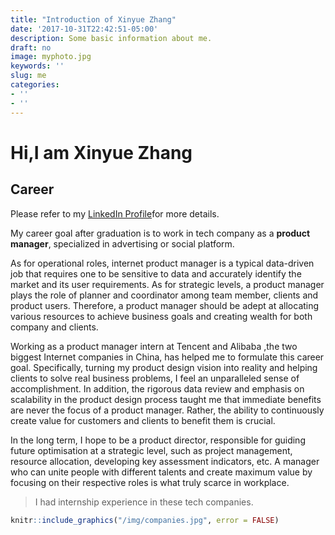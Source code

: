 ```yaml
---
title: "Introduction of Xinyue Zhang"
date: '2017-10-31T22:42:51-05:00'
description: Some basic information about me.
draft: no
image: myphoto.jpg
keywords: ''
slug: me
categories:
- ''
- ''
---
```


# Hi,I am Xinyue Zhang

## Career
Please refer to my [LinkedIn Profile](https://www.linkedin.com/in/xinyue-zhang-9942aa155/)for more details.

My career goal after graduation is to work in tech company as a **product manager**, specialized in advertising or social platform. 

As for operational roles, internet product manager is a typical data-driven job that requires one to be sensitive to data and accurately identify the market and its user requirements. As for strategic levels, a product manager plays the role of planner and coordinator among team member, clients and product users. Therefore, a product manager should be adept at allocating various resources to achieve business goals and creating wealth for both company and clients.

Working as a product manager intern at Tencent and Alibaba ,the two biggest Internet companies in China, has helped me to formulate this career goal. Specifically, turning my product design vision into reality and helping clients to solve real business problems, I feel an unparalleled sense of accomplishment. In addition, the rigorous data review and emphasis on scalability in the product design process taught me that immediate benefits are never the focus of a product manager. Rather, the ability to continuously create value for customers and clients to benefit them is crucial. 

In the long term, I hope to be a product director, responsible for guiding future optimisation at a strategic level, such as project management, resource allocation, developing key assessment indicators, etc. A manager who can unite people with different talents and create maximum value by focusing on their respective roles is what truly scarce in workplace. 

>I had internship experience in these tech companies.

```r
knitr::include_graphics("/img/companies.jpg", error = FALSE)
```





